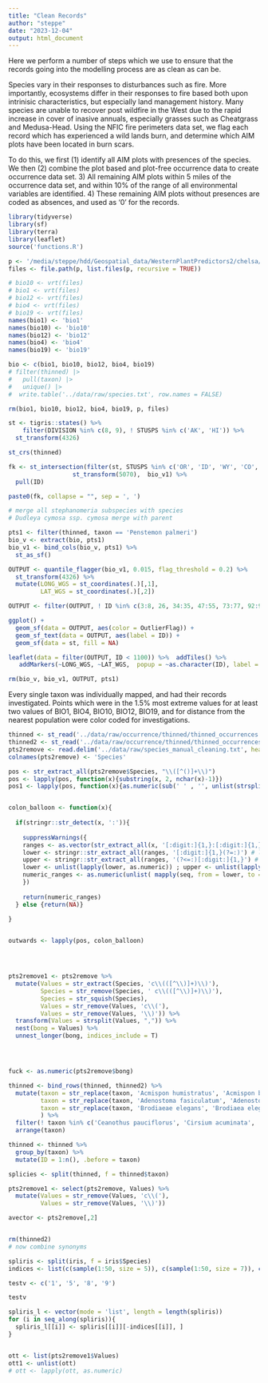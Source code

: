 ```yaml
---
title: "Clean Records"
author: "steppe"
date: "2023-12-04"
output: html_document
---
```


Here we perform a number of steps which we use to ensure that the records going into the modelling process are as clean as can be. 


Species vary in their responses to disturbances such as fire. 
More importantly, ecosystems differ in their responses to fire based both upon intrinisic characteristics, but especially land management history. 
Many species are unable to recover post wildfire in the West due to the rapid increase in cover of inasive annuals, especially grasses such as Cheatgrass and Medusa-Head. 
Using the NFIC fire perimeters data set, we flag each record which has experienced a wild lands burn, and determine which AIM plots have been located in burn scars.

To do this, we first (1) identify all AIM plots with presences of the species. 
We then (2) combine the plot based and plot-free occurrence data to create occurrence data set. 
3) All remaining AIM plots within 5 miles of the occurrence data set, and within 10% of the range of all environmental variables are identified. 
4) These remaining AIM plots without presences are coded as absences, and used as '0' for the records. 

```r
library(tidyverse)
library(sf)
library(terra)
library(leaflet)
source('functions.R')
```


```r

p <- '/media/steppe/hdd/Geospatial_data/WesternPlantPredictors2/chelsa/bio10'
files <- file.path(p, list.files(p, recursive = TRUE))

# bio10 <- vrt(files)
# bio1 <- vrt(files)
# bio12 <- vrt(files)
# bio4 <- vrt(files)
# bio19 <- vrt(files)
names(bio1) <- 'bio1'
names(bio10) <- 'bio10'
names(bio12) <- 'bio12'
names(bio4) <- 'bio4'
names(bio19) <- 'bio19'

bio <- c(bio1, bio10, bio12, bio4, bio19)
# filter(thinned) |> 
#   pull(taxon) |> 
#   unique() |>
#  write.table('../data/raw/species.txt', row.names = FALSE)

rm(bio1, bio10, bio12, bio4, bio19, p, files)
```

```r

st <- tigris::states() %>% 
    filter(DIVISION %in% c(8, 9), ! STUSPS %in% c('AK', 'HI')) %>% 
  st_transform(4326) 

st_crs(thinned)

fk <- st_intersection(filter(st, STUSPS %in% c('OR', 'ID', 'WY', 'CO', 'WA')) %>% 
                  st_transform(5070),  bio_v1) %>% 
  pull(ID)

paste0(fk, collapse = "", sep = ', ')

# merge all stephanomeria subspecies with species
# Dudleya cymosa ssp. cymosa merge with parent

pts1 <- filter(thinned, taxon == 'Penstemon palmeri')
bio_v <- extract(bio, pts1)
bio_v1 <- bind_cols(bio_v, pts1) %>% 
  st_as_sf() 

OUTPUT <- quantile_flagger(bio_v1, 0.015, flag_threshold = 0.2) %>% 
  st_transform(4326) %>% 
  mutate(LONG_WGS = st_coordinates(.)[,1], 
         LAT_WGS = st_coordinates(.)[,2]) 

OUTPUT <- filter(OUTPUT, ! ID %in% c(3:8, 26, 34:35, 47:55, 73:77, 92:94, 98:99, 102:103, 115, 122, 129, 139, 143, 149, 168, 195, 199, 209, 214, 216, 232, 236, 247, 256, 264, 267, 268, 273, 281, 284, 285, 297, 302:303, 305, 312, 318, 326:327, 333, 343, 348, 349:350, 360, 373, 390, 399, 404, 406, 419, 423, 437:438, 447, 454, 458, 462, 470, 472, 474, 494, 509, 511, 514, 536, 539, 544, 558, 570, 572, 573, 576, 610, 611, 616, 623, 629, 632:633, 635, 651, 663, 684, 696, 711, 732, 733, 757, 767, 812, 814, 816, 819, 821, 828, 836, 849, 850, 856, 858, 874, 890, 901, 910, 939, 946, 958, 962, 966:967, 971, 981, 989, 997, 1007, 1010, 1016, 1020, 1031, 1054))

ggplot() +  
  geom_sf(data = OUTPUT, aes(color = OutlierFlag)) +
  geom_sf_text(data = OUTPUT, aes(label = ID)) +
  geom_sf(data = st, fill = NA) 

leaflet(data = filter(OUTPUT, ID < 1100)) %>%  addTiles() %>%
   addMarkers(~LONG_WGS, ~LAT_WGS,  popup = ~as.character(ID), label = ~as.character(ID))

rm(bio_v, bio_v1, OUTPUT, pts1)
```


Every single taxon was individually mapped, and had their records investigated. Points which were in the 1.5% most extreme values for at least two values of BIO1, BIO4, BIO10, BIO12, BIO19, and for distance from the nearest population were color coded for investigations. 

```r
thinned <- st_read('../data/raw/occurrence/thinned/thinned_occurrences.shp', quiet = TRUE)
thinned2 <- st_read('../data/raw/occurrence/thinned/thinned_occurrences2.shp', quiet = TRUE)
pts2remove <- read.delim('../data/raw/species_manual_cleaning.txt', header = FALSE)
colnames(pts2remove) <- 'Species'

pos <- str_extract_all(pts2remove$Species, "\\([^()]+\\)")
pos <- lapply(pos, function(x){substring(x, 2, nchar(x)-1)})
pos1 <- lapply(pos, function(x){as.numeric(sub(' ' , '', unlist(strsplit(x,","))))})


colon_balloon <- function(x){
  
  if(stringr::str_detect(x, ':')){
  
    suppressWarnings({
    ranges <- as.vector(str_extract_all(x, '[:digit:]{1,}:[:digit:]{1,}'))
    lower <- stringr::str_extract_all(ranges, '[:digit:]{1,}(?=:)') # lower end of the sequence
    upper <- stringr::str_extract_all(ranges, '(?<=:)[:digit:]{1,}') # upper end of the sequence
    lower <- unlist(lapply(lower, as.numeric)) ; upper <- unlist(lapply(upper, as.numeric))
    numeric_ranges <- as.numeric(unlist( mapply(seq, from = lower, to = upper)))
    })
    
    return(numeric_ranges)
  } else {return(NA)}
  
}


outwards <- lapply(pos, colon_balloon)




pts2remove1 <- pts2remove %>% 
  mutate(Values = str_extract(Species, 'c\\(([^\\)]+)\\)'),
         Species = str_remove(Species, ' c\\(([^\\)]+)\\)'),
         Species = str_squish(Species), 
         Values = str_remove(Values, 'c\\('), 
         Values = str_remove(Values, '\\)')) %>% 
  transform(Values = strsplit(Values, ",")) %>% 
  nest(bong = Values) %>% 
  unnest_longer(bong, indices_include = T)




fuck <- as.numeric(pts2remove$bong)

thinned <- bind_rows(thinned, thinned2) %>% 
  mutate(taxon = str_replace(taxon, 'Acmispon humistratus', 'Acmispon brachycarpus'), 
         taxon = str_replace(taxon, 'Adenostoma fasiculatum', 'Adenostoma fasciculatum'),
         taxon = str_replace(taxon, 'Brodiaeae elegans', 'Brodiaea elegans')
         ) %>% 
  filter(! taxon %in% c('Ceanothus pauciflorus', 'Cirsium acuminata', 'Mirabilis lanata')) %>% 
  arrange(taxon)

thinned <- thinned %>% 
  group_by(taxon) %>% 
  mutate(ID = 1:n(), .before = taxon)

splicies <- split(thinned, f = thinned$taxon)

pts2remove1 <- select(pts2remove, Values) %>% 
  mutate(Values = str_remove(Values, 'c\\('), 
         Values = str_remove(Values, '\\)'))

avector <- pts2remove[,2]


rm(thinned2)
# now combine synonyms
```

```r

spliris <- split(iris, f = iris$Species)
indices <- list(c(sample(1:50, size = 5)), c(sample(1:50, size = 7)), c(sample(1:50, size = 10)))

testv <- c('1', '5', '8', '9')

testv

spliris_l <- vector(mode = 'list', length = length(spliris))
for (i in seq_along(spliris)){
  spliris_l[[i]] <- spliris[[i]][-indices[[i]], ]
}


ott <- list(pts2remove1$Values)
ott1 <- unlist(ott)
# ott <- lapply(ott, as.numeric)

```





```r

```

```r

```

```r

```

```r

```

```r

```

```r

```

```r

```

```r

```


